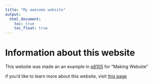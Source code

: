 ```yaml
---
title: "My awesome website"
output: 
  html_document:
    toc: true
    toc_float: true
---
```


# Information about this website

This website was made an an example in [p8105](https://p8105.com/) for "Making Website" 

if you'd like to learn more about this website, visit [this page](about.html)



